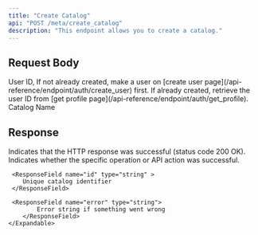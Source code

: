 ```yaml
---
title: "Create Catalog"
api: "POST /meta/create_catalog"
description: "This endpoint allows you to create a catalog."
---
```


## Request Body

<ParamField body='userId' type='string' required>
  User ID, If not already created, make a user on [create user
  page](/api-reference/endpoint/auth/create_user) first. If already created,
  retrieve the user ID from [get profile
  page](/api-reference/endpoint/auth/get_profile).
</ParamField>

<ParamField body='name' type='string' required>
  Catalog Name
</ParamField>

## Response

<ResponseField name='success' type='boolean'>
  Indicates that the HTTP response was successful (status code 200 OK).
</ResponseField>

<ResponseField name="results" type="object" >
	<Expandable title="Results Object">
		<ResponseField name="success" type="boolean" >
			Indicates whether the specific operation or API action was successful.
		</ResponseField>

     <ResponseField name="id" type="string" >
        Unique catalog identifier
     </ResponseField>

     <ResponseField name="error" type="string">
    		Error string if something went wrong
    	</ResponseField>
    </Expandable>

</ResponseField>
